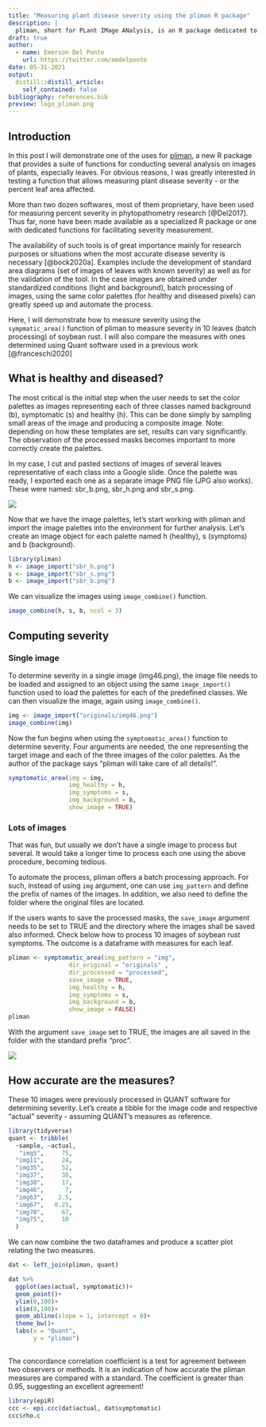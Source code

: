 ```yaml
---
title: "Measuring plant disease severity using the pliman R package"
description: |
  pliman, short for PLant IMage ANalysis, is an R package dedicated to the analysis of images of plants, mainly leaves. Among several functionalities, pliman offers a function for measuring plant disease severity. In this post I will demonstrate the process for the analysis of single images or batch processing images with soybean rust symptoms as a case study. 
draft: true
author:
  - name: Emerson Del Ponte
    url: https://twitter.com/emdelponte
date: 05-31-2021
output:
  distill::distill_article:
    self_contained: false
bibliography: references.bib
preview: logo_pliman.png
---
```


## Introduction

In this post I will demonstrate one of the uses for [pliman](https://tiagoolivoto.github.io/pliman/), a new R package that provides a suite of functions for conducting several analysis on images of plants, especially leaves. For obvious reasons, I was greatly interested in testing a function that allows measuring plant disease severity - or the percent leaf area affected.

More than two dozen softwares, most of them proprietary, have been used for measuring percent severity in phytopathometry research [@Del2017]. Thus far, none have been made available as a specialized R package or one with dedicated functions for facilitating severity measurement.

The availability of such tools is of great importance mainly for research purposes or situations when the most accurate disease severity is necessary [@bock2020a]. Examples include the development of standard area diagrams (set of images of leaves with known severity) as well as for the validation of the tool. In the case images are obtained under standardized conditions (light and background), batch processing of images, using the same color palettes (for healthy and diseased pixels) can greatly speed up and automate the process.

Here, I will demonstrate how to measure severity using the `sympmatic_area()` function of pliman to measure severity in 10 leaves (batch processing) of soybean rust. I will also compare the measures with ones determined using Quant software used in a previous work [@franceschi2020]

## What is healthy and diseased?

The most critical is the initial step when the user needs to set the color palettes as images representing each of three classes named background (b), symptomatic (s) and healthy (h). This can be done simply by sampling small areas of the image and producing a composite image. Note: depending on how these templates are set, results can vary significantly. The observation of the processed masks becomes important to more correctly create the palettes.

In my case, I cut and pasted sections of images of several leaves representative of each class into a Google slide. Once the palette was ready, I exported each one as a separate image PNG file (JPG also works). These were named: sbr_b.png, sbr_h.png and sbr_s.png.

![](pliman1.png)

Now that we have the image palettes, let's start working with pliman and import the image palettes into the environment for further analysis. Let's create an image object for each palette named h (healthy), s (symptoms) and b (background).

```r
library(pliman)
h <- image_import("sbr_h.png")
s <- image_import("sbr_s.png")
b <- image_import("sbr_b.png")
```

We can visualize the images using `image_combine()` function.

```r
image_combine(h, s, b, ncol = 3)
```

## Computing severity

### Single image

To determine severity in a single image (img46.png), the image file needs to be loaded and assigned to an object using the same `image_import()` function used to load the palettes for each of the predefined classes. We can then visualize the image, again using `image_combine()`.

```r
img <- image_import("originals/img46.png")
image_combine(img)

```

Now the fun begins when using the `symptomatic_area()` function to determine severity. Four arguments are needed, the one representing the target image and each of the three images of the color palettes. As the author of the package says "pliman will take care of all details!".

```r
symptomatic_area(img = img,
                 img_healthy = h,
                 img_symptoms = s,
                 img_background = b,
                 show_image = TRUE)


```

### Lots of images

That was fun, but usually we don't have a single image to process but several. It would take a longer time to process each one using the above procedure, becoming tedious.

To automate the process, pliman offers a batch processing approach. For such, instead of using `img` argument, one can use `img_pattern` and define the prefix of names of the images. In addition, we also need to define the folder where the original files are located.

If the users wants to save the processed masks, the `save_image` argument needs to be set to TRUE and the directory where the images shall be saved also informed. Check below how to process 10 images of soybean rust symptoms. The outcome is a dataframe with measures for each leaf.

```r
pliman <- symptomatic_area(img_pattern = "img",
                 dir_original = "originals" ,
                 dir_processed = "processed",
                 save_image = TRUE,
                 img_healthy = h,
                 img_symptoms = s,
                 img_background = b,
                 show_image = FALSE)
pliman

```

With the argument `save_image` set to TRUE, the images are all saved in the folder with the standard prefix "proc".

![](pliman2.png)

## How accurate are the measures?

These 10 images were previously processed in QUANT software for determining severity. Let's create a tibble for the image code and respective "actual" severity - assuming QUANT's measures as reference.

```r
library(tidyverse)
quant <- tribble(
  ~sample, ~actual,
   "img5",     75,
  "img11",     24,
  "img35",     52,
  "img37",     38,
  "img38",     17,
  "img46",      7,
  "img63",    2.5,
  "img67",   0.25,
  "img70",     67,
  "img75",     10
  )


```

We can now combine the two dataframes and produce a scatter plot relating the two measures.

```r
dat <- left_join(pliman, quant)

dat %>% 
  ggplot(aes(actual, symptomatic))+
  geom_point()+
  ylim(0,100)+
  xlim(0,100)+
  geom_abline(slope = 1, intercept = 0)+
  theme_bw()+
  labs(x = "Quant", 
       y = "pliman")
  
```

The concordance correlation coefficient is a test for agreement between two observers or methods. It is an indication of how accurate the pliman measures are compared with a standard. The coefficient is greater than 0.95, suggesting an excellent agreement!

```r
library(epiR)
ccc <- epi.ccc(dat$actual, dat$symptomatic)
ccc$rho.c

```
